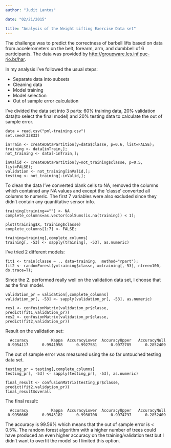 ```yaml
---
author: "Judit Lantos"

date: "02/21/2015"

title: "Analysis of the Weight Lifting Exercise Data set"
---
```


The challenge was to predict the correctness of barbell lifts based on data from accelerometers on the belt, forearm, arm, and dumbbell of 6 participants. The data was provided by <http://groupware.les.inf.puc-rio.br/har>.

In my analysis I've followed the usual steps:

- Separate data into subsets
- Cleaning data
- Model training
- Model selection
- Out of sample error calculation

I've divided the data set into 3 parts: 60% training data, 20% validation data(to select the final model) and 20% testing data to calculate the out of sample error.
```
data = read.csv("pml-training.csv")
set.seed(33833)

inTrain <- createDataPartition(y=data$classe, p=0.6, list=FALSE);
training <- data[inTrain,];
not_training <- data[-inTrain,];

inValid <- createDataPartition(y=not_training$classe, p=0.5, list=FALSE);
validation <- not_training[inValid,];
testing <- not_training[-inValid,];
```

To clean the data I've converted blank cells to NA, removed the columns which contained any NA values and except the 'classe' converted all columns to numeric.
The first 7 variables were also excluded since they didn't contain any quantitative sensor info.

```
training[training==""] <- NA
complete_columns=as.vector(colSums(is.na(training)) < 1);

plot(training$X, training$classe)
complete_columns[1:7] <- FALSE;

training=training[,complete_columns]
training[, -53] <- sapply(training[, -53], as.numeric)
```

I've tried 2 different models:
```
fit1 <- train(classe ~ ., data=training,  method="rpart");
fit2 <- randomForest(y=training$classe, x=training[,-53], ntree=100, do.trace=T);
```

Since the 2. performed really well on the validation data set, I choose that as the final model.
```
validation_pr = validation[,complete_columns]
validation_pr[, -53] <- sapply(validation_pr[, -53], as.numeric)

res1 <- confusionMatrix(validation_pr$classe, predict(fit1,validation_pr))
res2 <- confusionMatrix(validation_pr$classe, predict(fit2,validation_pr))
```
Result on the validation set:

      Accuracy          Kappa  AccuracyLower  AccuracyUpper   AccuracyNull 
     0.9954117      0.9941958      0.9927581      0.9972785      0.2852409 

The out of sample error was measured using the so far untouched testing data set.
```
testing_pr = testing[,complete_columns]
testing_pr[, -53] <- sapply(testing_pr[, -53], as.numeric)

final_result <- confusionMatrix(testing_pr$classe, predict(fit2,validation_pr))
final_result$overall
```
The final result:

      Accuracy          Kappa  AccuracyLower  AccuracyUpper   AccuracyNull 
     0.9956666      0.9945182      0.9930708      0.9974737      0.2852409 
The accuracy is 99.56% which means that the out of sample error is < 0.5%. The random forest algorithm with a higher number of trees could have produced an even higher accuracy on the training/validation test but I didn't want to overfit the model so I limited this option.
